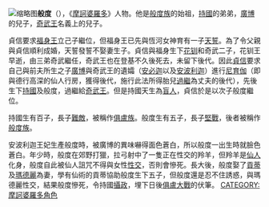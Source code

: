 {{Unreferenced|time=2022-01-06T08:18:16+00:00}}
[[File:Raja_Pandu_and_Matakunti_LACMA_M.69.13.6.jpg|缩略图]]'''般度'''（{{lang-sa|पाण्‍डु }}），《[[摩訶婆羅多|摩訶婆羅多]]》人物。他是[[般度族|般度族]]的始祖，[[持國|持國]]的弟弟，[[廣博|廣博]]的兒子，[[奇武王|奇武王]]名義上的兒子。

貞信要求[[福身王|福身王]]立己子繼位，但福身王已先與恆河女神育有一子[[天誓|天誓]]。為了令父親與貞信順利成婚，天誓發誓不娶妻生子。貞信與福身生下[[花钏王|花钏]]和奇武二子，花钏王早逝，由三弟奇武繼任，奇武王也在登基不久後死去，未留下後代。因此[[貞信|貞信]]要求自己與前夫所生之子[[廣博|廣博]]與奇武王的遺孀（[[安必迦|安必迦]]以及[[安波利迦|安波利迦]]）進行[[尼育伽|尼育伽]]（即與德行高深的仙人行房，獲得後代，施行此法所得胎兒[[過繼|過繼]]為丈夫的後代），先後生下[[持國|持國]]及般度，過繼給[[奇武王|奇武王]]。但是持國天生為[[盲人|盲人]]，貞信於是以次子般度繼位。

持國生有百子，長子[[難敵|難敵]]，被稱作[[俱盧族|俱盧族]]。般度生有五子，長子[[堅戰|堅戰]]，後者被稱作[[般度族|般度族]]。

安波利迦王妃生產般度時，被廣博的異味嚇得面色蒼白，所以般度一出生時就臉色蒼白。年少時，般度在郊野打獵，拉弓射中了一隻正在性交的羚羊，但羚羊是[[仙人|仙人]]化身，般度自此被仙人詛咒不得與女性[[性交|性交]]，否則會慘死。長大後，般度娶了[[貢蒂|貢蒂]]及[[瑪德利|瑪德麗]]為妻，學有仙術的貢蒂協助般度生下五子，但般度還是忍不住誘惑，與瑪德麗性交，結果般度慘死，令持國[[攝政|攝政]]，埋下日後[[俱盧大戰|俱盧大戰]]的伏筆。
{{Commonscat|Pandu}}
{{印度神話}}
{{摩訶婆羅多}}
{{hindu-myth-stub}}
[[CATEGORY:摩訶婆羅多角色|CATEGORY:摩訶婆羅多角色]]